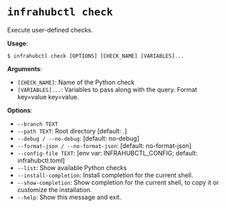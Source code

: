 # `infrahubctl check`

Execute user-defined checks.

**Usage**:

```console
$ infrahubctl check [OPTIONS] [CHECK_NAME] [VARIABLES]...
```

**Arguments**:

* `[CHECK_NAME]`: Name of the Python check
* `[VARIABLES]...`: Variables to pass along with the query. Format key=value key=value.

**Options**:

* `--branch TEXT`
* `--path TEXT`: Root directory  [default: .]
* `--debug / --no-debug`: [default: no-debug]
* `--format-json / --no-format-json`: [default: no-format-json]
* `--config-file TEXT`: [env var: INFRAHUBCTL_CONFIG; default: infrahubctl.toml]
* `--list`: Show available Python checks
* `--install-completion`: Install completion for the current shell.
* `--show-completion`: Show completion for the current shell, to copy it or customize the installation.
* `--help`: Show this message and exit.
